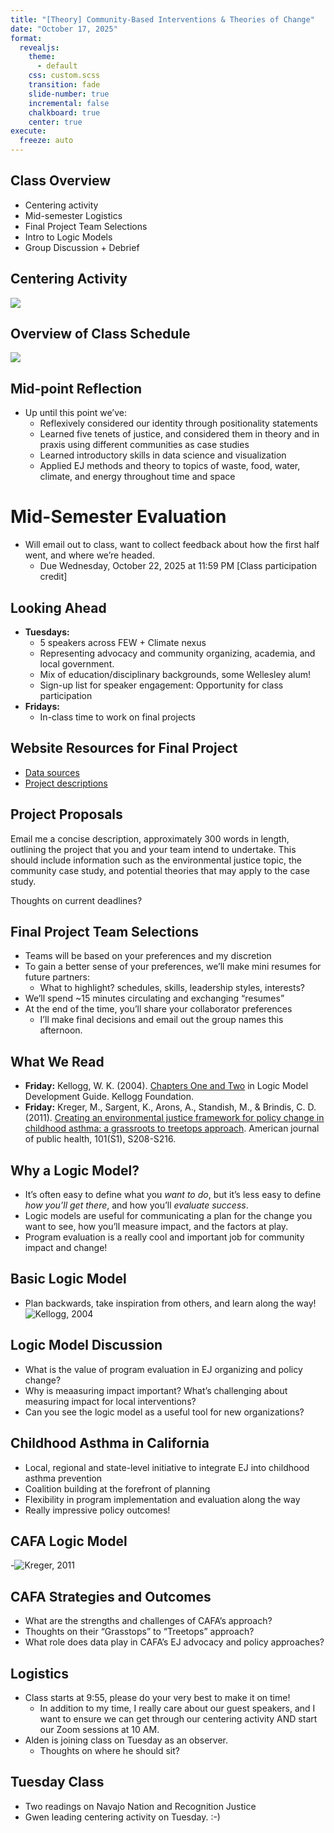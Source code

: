 ```yaml
---
title: "[Theory] Community-Based Interventions & Theories of Change"
date: "October 17, 2025"
format: 
  revealjs:
    theme:
      - default
    css: custom.scss
    transition: fade
    slide-number: true
    incremental: false 
    chalkboard: true
    center: true
execute:
  freeze: auto
---
```


##  Class Overview 
- Centering activity
- Mid-semester Logistics
- Final Project Team Selections
- Intro to Logic Models
- Group Discussion + Debrief

## Centering Activity
![](images/Witch_name.jpg)

## Overview of Class Schedule {.smaller}
![](images/Course_Overview.png)

## Mid-point Reflection 
- Up until this point we've: 
  - Reflexively considered our identity through positionality statements 
  - Learned five tenets of justice, and considered them in theory and in praxis using different communities as case studies
  - Learned introductory skills in data science and visualization
  - Applied EJ methods and theory to topics of waste, food, water, climate, and energy throughout time and space

# Mid-Semester Evaluation
- Will email out to class, want to collect feedback about how the first half went, and where we're headed. 
  - Due Wednesday, October 22, 2025 at 11:59 PM [Class participation credit]

## Looking Ahead
- **Tuesdays:**
  - 5 speakers across FEW + Climate nexus
  - Representing advocacy and community organizing, academia, and local government. 
  - Mix of education/disciplinary backgrounds, some Wellesley alum! 
  - Sign-up list for speaker engagement: Opportunity for class participation
- **Fridays:** 
  - In-class time to work on final projects

## Website Resources for Final Project
- [Data sources](https://mariahdaniellecaballero.github.io/ES-202/final_project/data_sources.html)
- [Project descriptions](https://mariahdaniellecaballero.github.io/ES-202/final_project/-desc.html)

## Project Proposals
Email me a concise description, approximately 300 words in length, outlining the project that you and your team intend to undertake. This should include information such as the environmental justice topic, the community case study, and potential theories that may apply to the case study.

Thoughts on current deadlines?

## Final Project Team Selections
- Teams will be based on your preferences and my discretion 
- To gain a better sense of your preferences, we'll make mini resumes for future partners: 
  - What to highlight? schedules, skills, leadership styles, interests? 
- We'll spend ~15 minutes circulating and exchanging "resumes"
- At the end of the time, you'll share your collaborator preferences
  - I'll make final decisions and email out the group names this afternoon. 

## What We Read

- **Friday:** Kellogg, W. K. (2004). [Chapters One and Two](https://drive.google.com/drive/folders/1F_2-X_JVeQLgaMxbjR0bdntatLOK9uxE) in Logic Model Development Guide. Kellogg Foundation.
- **Friday:** Kreger, M., Sargent, K., Arons, A., Standish, M., & Brindis, C. D. (2011). [Creating an environmental justice framework for policy change in childhood asthma: a grassroots to treetops approach](https://drive.google.com/drive/folders/1F_2-X_JVeQLgaMxbjR0bdntatLOK9uxE). American journal of public health, 101(S1), S208-S216.

## Why a Logic Model?
- It's often easy to define what you *want to do*, but it's less easy to define *how you'll get there*, and how you'll *evaluate success*.
- Logic models are useful for communicating a plan for the change you want to see, how you'll measure impact, and the factors at play. 
- Program evaluation is a really cool and important job for community impact and change!

## Basic Logic Model {.smaller}
- Plan backwards, take inspiration from others, and learn along the way! 
![Kellogg, 2004](images/basic_logic_model.png)

## Logic Model Discussion
- What is the value of program evaluation in EJ organizing and policy change? 
- Why is meaasuring impact important? What's challenging about measuring impact for local interventions? 
- Can you see the logic model as a useful tool for new organizations? 


## Childhood Asthma in California 
- Local, regional and state-level initiative to integrate EJ into childhood asthma prevention
- Coalition building at the forefront of planning 
- Flexibility in program implementation and evaluation along the way
- Really impressive policy outcomes! 

## CAFA Logic Model 
-![Kreger, 2011](images/Kreger_2011.png)

## CAFA Strategies and Outcomes
- What are the strengths and challenges of CAFA's approach? 
- Thoughts on their "Grasstops" to "Treetops" approach? 
- What role does data play in CAFA's EJ advocacy and policy approaches? 

## Logistics
- Class starts at 9:55, please do your very best to make it on time! 
  - In addition to my time, I really care about our guest speakers, and I want to ensure we can get through our centering activity AND start our Zoom sessions at 10 AM.
- Alden is joining class on Tuesday as an observer. 
  - Thoughts on where he should sit? 

## Tuesday Class
- Two readings on Navajo Nation and Recognition Justice 
- Gwen leading centering activity on Tuesday. :-) 
